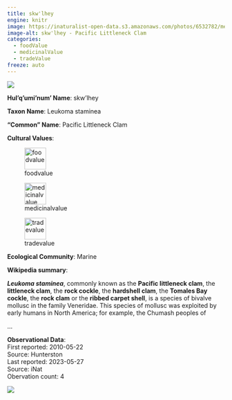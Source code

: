 ```yaml
---
title: skw'lhey
engine: knitr
image: https://inaturalist-open-data.s3.amazonaws.com/photos/6532782/medium.jpg
image-alt: skw'lhey - Pacific Littleneck Clam
categories:
  - foodValue
  - medicinalValue
  - tradeValue
freeze: auto
---
```

![](https://inaturalist-open-data.s3.amazonaws.com/photos/6532782/medium.jpg){fig-alt="skw'lhey - Pacific Littleneck Clam"}

**Hul'q'umi'num' Name**: skw'lhey



**Taxon Name**: Leukoma staminea

**"Common" Name**: Pacific Littleneck Clam

**Cultural Values**:  

::: {layout-nrow=1 style="width:60%"}
![foodvalue](/files/foodvalue.svg){width=50px}

![medicinalvalue](/files/medicinalvalue.svg){width=50px}

![tradevalue](/files/tradevalue.svg){width=50px}
:::

**Ecological Community**: Marine

**Wikipedia summary**:  
<p class="mw-empty-elt">
</p>

<p><i><b>Leukoma staminea</b></i>, commonly known as the <b>Pacific littleneck clam</b>, the <b>littleneck clam</b>, the <b>rock cockle</b>, the <b>hardshell clam</b>, the <b>Tomales Bay cockle</b>, the <b>rock clam</b> or the <b>ribbed carpet shell</b>, is a species of bivalve mollusc in the family Veneridae. This species of mollusc was exploited by early humans in North America; for example, the Chumash peoples of</p>...

**Observational Data**:   
First reported: 2010-05-22  
Source: Hunterston  
Last reported: 2023-05-27  
Source: iNat  
Obervation count: 4

![](community_dist.png)

